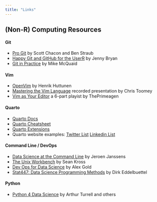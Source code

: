 ```yaml
---
title: "Links"
---
```



## (Non-R) Computing Resources

#### Git 

 - [Pro Git](https://git-scm.com/book/en/v2) by Scott Chacon and Ben Straub
 - [Happy Git and GitHub for the UserR](https://happygitwithr.com/) by Jenny Bryan
 - [Git in Practice](https://www.manning.com/books/git-in-practice) by Mike McQuaid

#### Vim 

 - [OpenVim](https://www.openvim.com/) by Henrik Huttunen
 - [Mastering the Vim Language](https://www.youtube.com/watch?v=wlR5gYd6um0) recorded presentation by Chris Toomey
 - [Vim as Your Editor](https://www.youtube.com/watch?v=X6AR2RMB5tE&list=PLm323Lc7iSW_wuxqmKx_xxNtJC_hJbQ7R) a 6-part playist by ThePrimeagen

#### Quarto

 - [Quarto Docs](https://quarto.org/)
 - [Quarto Cheatsheet](https://rstudio.github.io/cheatsheets/html/quarto.html)
 - [Quarto Extensions](https://m.canouil.dev/quarto-extensions/)
 - Quarto website examples: [Twitter List](https://x.com/NeuroKaiii/status/1644854726498963456) [Linkedin List](https://www.linkedin.com/feed/update/urn:li:activity:7197152805483102208/)

#### Command Line / DevOps

 - [Data Science at the Command Line](https://jeroenjanssens.com/dsatcl/) by Jeroen Janssens
 - [The Unix Workbench](https://seankross.com/the-unix-workbench/) by Sean Kross
 - [Dev Ops for Data Science](https://do4ds.com) by Alex Gold
 - [Stat447: Data Science Programming Methods](https://stat447.com/) by Dirk Eddelbuettel 

#### Python

 - [Python 4 Data Science](https://aeturrell.github.io/python4DS/welcome.html#) by Arthur Turrell and others





